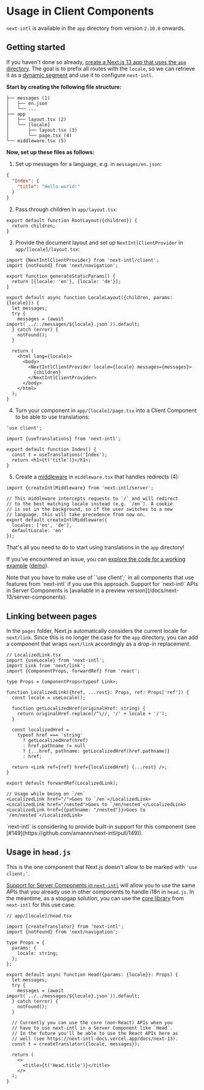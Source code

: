 
# Usage in Client Components

`next-intl` is available in the `app` directory from version `2.10.0` onwards.

## Getting started

If you haven't done so already, [create a Next.js 13 app that uses the `app` directory](https://beta.nextjs.org/docs/installation). The goal is to prefix all routes with the `locale`, so we can retrieve it as a [dynamic segment](https://beta.nextjs.org/docs/routing/defining-routes#dynamic-segments) and use it to configure `next-intl`.

**Start by creating the following file structure:**

```
├── messages (1)
│   ├── en.json
│   └── ...
├── app
│   ├── layout.tsx (2)
│   └── [locale]
│       ├── layout.tsx (3)
│       └── page.tsx (4)
└── middleware.tsx (5)
```

**Now, set up these files as follows:**

1. Set up messages for a language, e.g. in `messages/en.json`:

```json
{
  "Index": {
    "title": "Hello world!"
  }
}
```

2. Pass through children in `app/layout.tsx`:

```tsx
export default function RootLayout({children}) {
  return children;
}
```

3. Provide the document layout and set up `NextIntlClientProvider` in `app/[locale]/layout.tsx`:

```tsx
import {NextIntlClientProvider} from 'next-intl/client';
import {notFound} from 'next/navigation';

export function generateStaticParams() {
  return [{locale: 'en'}, {locale: 'de'}];
}

export default async function LocaleLayout({children, params: {locale}}) {
  let messages;
  try {
    messages = (await import(`../../messages/${locale}.json`)).default;
  } catch (error) {
    notFound();
  }

  return (
    <html lang={locale}>
      <body>
        <NextIntlClientProvider locale={locale} messages={messages}>
          {children}
        </NextIntlClientProvider>
      </body>
    </html>
  );
}
```

4. Turn your component in `app/[locale]/page.tsx` into a Client Component to be able to use translations:

```tsx
'use client';

import {useTranslations} from 'next-intl';

export default function Index() {
  const t = useTranslations('Index');
  return <h1>{t('title')}</h1>;
}
```

5. Create a [middleware](https://nextjs.org/docs/advanced-features/middleware) in `middleware.tsx` that handles redirects (4):

```tsx
import {createIntlMiddleware} from 'next-intl/server';

// This middleware intercepts requests to `/` and will redirect
// to the best matching locale instead (e.g. `/en`). A cookie
// is set in the background, so if the user switches to a new
// language, this will take precedence from now on.
export default createIntlMiddleware({
  locales: ['en', 'de'],
  defaultLocale: 'en'
});
```

That's all you need to do to start using translations in the `app` directory!

If you've encountered an issue, you can [explore the code for a working example](https://github.com/amannn/next-intl/tree/main/packages/example-next-13) ([demo](https://csb-k2ien9-7ytkomg4x-amann.vercel.app/en)).

<Callout>
  Note that you have to make use of `'use client';` in all components that use
  features from `next-intl` if you use this approach. Support for `next-intl`
  APIs in Server Components is [available in a preview
  version](/docs/next-13/server-components).
</Callout>

## Linking between pages

In the `pages` folder, Next.js automatically considers the current locale for `next/link`. Since this is no longer the case for the `app` directory, you can add a component that wraps `next/link` accordingly as a drop-in replacement.

```tsx
// LocalizedLink.tsx
import {useLocale} from 'next-intl';
import Link from 'next/link';
import {ComponentProps, forwardRef} from 'react';

type Props = ComponentProps<typeof Link>;

function LocalizedLink({href, ...rest}: Props, ref: Props['ref']) {
  const locale = useLocale();

  function getLocalizedHref(originalHref: string) {
    return originalHref.replace(/^\//, '/' + locale + '/');
  }

  const localizedHref =
    typeof href === 'string'
      ? getLocalizedHref(href)
      : href.pathname != null
      ? {...href, pathname: getLocalizedHref(href.pathname)}
      : href;

  return <Link ref={ref} href={localizedHref} {...rest} />;
}

export default forwardRef(LocalizedLink);
```

```tsx
// Usage while being on `/en`
<LocalizedLink href="/">Goes to `/en`</LocalizedLink>
<LocalizedLink href="/nested">Goes to `/en/nested`</LocalizedLink>
<LocalizedLink href={{pathname: "/nested"}}>Goes to `/en/nested`</LocalizedLink>
```

<Callout>
  `next-intl` is considering to provide built-in support for this component (see
  [#149](https://github.com/amannn/next-intl/pull/149)).
</Callout>

## Usage in `head.js`

This is the one component that Next.js doesn't allow to be marked with `'use client;'`.

[Support for Server Components in `next-intl`](/docs/next-13/server-components) will allow you to use the same APIs that you already use in other components to handle i18n in `head.js`. In the meantime, as a stopgap solution, you can use the [core library](/docs/usage/core-library) from `next-intl` for this use case.

```tsx
// app/[locale]/head.tsx

import {createTranslator} from 'next-intl';
import {notFound} from 'next/navigation';

type Props = {
  params: {
    locale: string;
  };
};

export default async function Head({params: {locale}}: Props) {
  let messages;
  try {
    messages = (await import(`../../messages/${locale}.json`)).default;
  } catch (error) {
    notFound();
  }

  // Currently you can use the core (non-React) APIs when you
  // have to use next-intl in a Server Component like `Head`.
  // In the future you'll be able to use the React APIs here as
  // well (see https://next-intl-docs.vercel.app/docs/next-13).
  const t = createTranslator({locale, messages});

  return (
    <>
      <title>{t('Head.title')}</title>
    </>
  );
}
```
